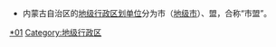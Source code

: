 {{Catnav|頁面分類|...|中国各省行政区划|内蒙古行政区划}}
{{Catnav|頁面分類|...|中国行政区划|地级行政区}}

* 内蒙古自治区的[[地级行政区|地级行政区划单位]]分为市（[[地级市|地级市]]）、盟，合称“市盟”。
{{Commonscat|Prefecture-level divisions of Inner Mongolia}}

[[Category:内蒙古行政区划|*01]]
[[Category:地级行政区|Category:地级行政区]]